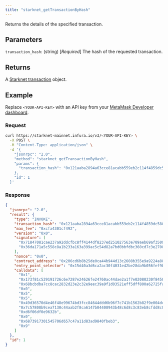 ```yaml
---
title: "starknet_getTransactionByHash"
---
```



Returns the details of the specified transaction.

## Parameters

`transaction_hash`: (string) [*Required*] The hash of the requested transaction.

## Returns

A [Starknet transaction](https://docs.starknet.io/documentation/architecture_and_concepts/Network_Architecture/transactions/)
object.

## Example

Replace `<YOUR-API-KEY>` with an API key from your [MetaMask Developer dashboard](https://infura.io/dashboard).

### Request

<Tabs>
<TabItem value="curl">

```bash
curl https://starknet-mainnet.infura.io/v3/<YOUR-API-KEY> \
  -X POST \
  -H "Content-Type: application/json" \
  -d '{
    "jsonrpc": "2.0",
    "method": "starknet_getTransactionByHash",
    "params": {
      "transaction_hash": "0x121aaba2894a63cce81acabb559eb2c114f4859dc5803e0b91349ec398d2eb0"
    },
    "id": 1
  }'
```

</TabItem>
</Tabs>

### Response

<Tabs>
<TabItem value="JSON">

```json
{
  "jsonrpc": "2.0",
  "result": {
    "type": "INVOKE",
    "transaction_hash": "0x121aaba2894a63cce81acabb559eb2c114f4859dc5803e0b91349ec398d2eb0",
    "max_fee": "0xcfa4301cf492",
    "version": "0x0",
    "signature": [
      "0x71847081cae237a92ddcfbc8ff4144df8237ed251027563e709aeb69af35099",
      "0x36da171a5c558c8a1b233a163a399ac5c54d82a7bd0bbfdbc360cd7c3e2700d"
    ],
    "nonce": "0x0",
    "contract_address": "0x206cd6b8b25de0ca44b944d13c2608b355e9a9224a887e2e9447cf5ae3cb2a8",
    "entry_point_selector": "0x15d40a3d6ca2ac30f4031e42be28da9b056fef9bb7357ac5e85627ee876e5ad",
    "calldata": [
      "0x1",
      "0x173f81c529191726c6e7287e24626fe24760ac44dae2a1f7e02080230f8458b",
      "0x68bcbdba7cc8cac2832d23e2c32e9eec39a9f1d03521eff5dff800a62725fa",
      "0x0",
      "0x5",
      "0x5",
      "0x49d36570d4e46f48e99674bd3fcc84644ddd6b96f7c741b1562b82f9e004dc7",
      "0x7c57808b9cea7130c44aab2f8ca6147b04408943b48c6d8c3c83eb8cfdd8c0b",
      "0xd6f06df0e9632b",
      "0x0",
      "0x6873917301545706d657c47a11d83ad9840fbeb3",
      "0x9"
    ]
  },
  "id": 1
}
```

</TabItem>
</Tabs>
